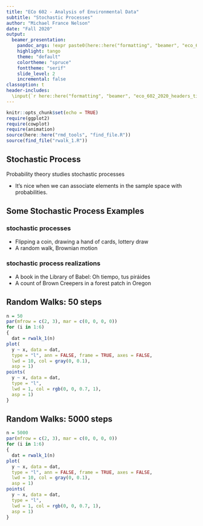 ```yaml
---
title: "ECo 602 - Analysis of Environmental Data"
subtitle: "Stochastic Processes"
author: "Michael France Nelson"
date: "Fall 2020"
output:
  beamer_presentation:
    pandoc_args: !expr paste0(here::here("formatting", "beamer", "eco_602_2020_beamer.yaml"))
    highlight: tango
    theme: "default"
    colortheme: "spruce"
    fonttheme: "serif"
    slide_level: 2
    incremental: false
classoption: t
header-includes:
  \input{`r here::here("formatting", "beamer", "eco_602_2020_headers_tikz.tex")`}
---
```



```r
knitr::opts_chunk$set(echo = TRUE)
require(ggplot2)
require(cowplot)
require(animation)
source(here::here("rmd_tools", "find_file.R"))
source(find_file("rwalk_1.R"))
```



## Stochastic Process

\begin{blueborder}{0.9\textwidth}{What is a stochastic process?}\begin{itemize}\item A procedure whose outcome is uncertain, or random.
\item When we carry out a realization of a stochastic process, we produce an outcome, e.g. a sampling \textit{event}.
\item The range of possible outcomes of a stochastic process is the \textit{sample space}.
\end{itemize}
\end{blueborder}

Probability theory studies stochastic processes

- It's nice when we can associate elements in the sample space with probabilities.






## Some Stochastic Process Examples

### stochastic processes

- Flipping a coin, drawing a hand of cards, lottery draw
- A random walk, Brownian motion


### stochastic process realizations 

- A book in the Library of Babel: Oh tiempo, tus piráides
- A count of Brown Creepers in a forest patch in Oregon




## Random Walks: 50 steps

```r
n = 50
par(mfrow = c(2, 3), mar = c(0, 0, 0, 0))
for (i in 1:6)
{
  dat = rwalk_1(n)
plot(
  y ~ x, data = dat, 
  type = "l", ann = FALSE, frame = TRUE, axes = FALSE, 
  lwd = 10, col = gray(0, 0.1),
  asp = 1)
points(
  y ~ x, data = dat, 
  type = "l", 
  lwd = 1, col = rgb(0, 0, 0.7, 1),
  asp = 1)
}
```

## Random Walks: 5000 steps

```r
n = 5000
par(mfrow = c(2, 3), mar = c(0, 0, 0, 0))
for (i in 1:6)
{
  dat = rwalk_1(n)
plot(
  y ~ x, data = dat, 
  type = "l", ann = FALSE, frame = TRUE, axes = FALSE, 
  lwd = 10, col = gray(0, 0.1),
  asp = 1)
points(
  y ~ x, data = dat, 
  type = "l", 
  lwd = 1, col = rgb(0, 0, 0.7, 1),
  asp = 1)
}
```